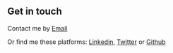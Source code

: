 ## Get in touch

Contact me by <a href="mailto:nicolas.rouge777@gmail.com">Email</a>

              

Or find me these platforms: [Linkedin](https://www.linkedin.com/in/nicolas-rouge777/), [Twitter](https://www.twitter.com/Nick_co_wrld) or [Github](https://github.com/nicolasrouge)



